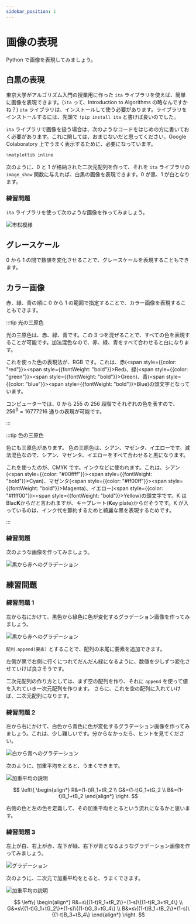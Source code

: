 ```yaml
---
sidebar_position: 1
---
```



# 画像の表現

Python で画像を表現してみましょう。

## 白黒の表現

東京大学がアルゴリズム入門の授業用に作った `ita` ライブラリを使えば、簡単に画像を表現できます。(`ita` って、Introduction to Algorithms の略なんですかね？)
`ita` ライブラリは、インストールして使う必要があります。ライブラリをインストールするには、先頭で `!pip install ita` と書けば良いのでした。

`ita` ライブラリで画像を扱う場合は、次のようなコードをはじめの方に書いておく必要があります。これに関しては、おまじないだと思ってください。Google Colaboratory 上でうまく表示するために、必要になっています。

```python
%matplotlib inline
```

次のように、0 と 1 が格納された二次元配列を作って、それを `ita` ライブラリの `image_show` 関数に与えれば、白黒の画像を表現できます。0 が黒、1 が白となります。

<ViewSource path="/image/black_and_white.ipynb" />

### 練習問題

`ita` ライブラリを使って次のような画像を作ってみましょう。

![市松模様](lattice_pattern.png)

<Answer>
  <ViewSource path="/image/lattice_pattern.ipynb" />
</Answer>

## グレースケール

0 から 1 の間で数値を変化させることで、グレースケールを表現することもできます。

<ViewSource path="/image/grayscale.ipynb" />

## カラー画像

赤、緑、青の順に 0 から 1 の範囲で指定することで、カラー画像を表現することもできます。

<ViewSource path="/image/color.ipynb" />

:::tip 光の三原色

光の三原色は、赤、緑、青です。この 3 つを混ぜることで、すべての色を表現することが可能です。加法混色なので、赤、緑、青をすべて合わせると白になります。

これを使った色の表現法が、RGB です。これは、赤(<span style={{color: "red"}}><span style={{fontWeight: "bold"}}>R</span>ed</span>)、緑(<span style={{color: "green"}}><span style={{fontWeight: "bold"}}>G</span>reen</span>)、青(<span style={{color: "blue"}}><span style={{fontWeight: "bold"}}>B</span>lue</span>)の頭文字となっています。

コンピューターでは、0 から 255 の 256 段階でそれぞれの色を表すので、$256^3 = 16777216$ 通りの表現が可能です。

:::

:::tip 色の三原色

色にも三原色があります。
色の三原色は、シアン、マゼンタ、イエローです。減法混色なので、シアン、マゼンタ、イエローをすべて合わせると黒になります。

これを使ったのが、CMYK です。インクなどに使われます。これは、シアン(<span style={{color: "#00ffff"}}><span style={{fontWeight: "bold"}}>C</span>yan</span>)、マゼンタ(<span style={{color: "#ff00ff"}}><span style={{fontWeight: "bold"}}>M</span>agenta</span>)、イエロー(<span style={{color: "#ffff00"}}><span style={{fontWeight: "bold"}}>Y</span>ellow</span>)の頭文字です。K は Blac**K**からだと言われますが、キープレート(**K**ey plate)からだそうです。K が入っているのは、インク代を節約するためと綺麗な黒を表現するためです。

:::

### 練習問題

次のような画像を作ってみましょう。

![黒から赤へのグラデーション](black_to_red.png)

<Answer>
  <ViewSource path="/image/black_to_red.ipynb" />
</Answer>

## 練習問題

### 練習問題 1

左から右にかけて、黒色から緑色に色が変化するグラデーション画像を作ってみましょう。

![黒から赤へのグラデーション](black_to_green.png)

`配列.append(要素)` とすることで、配列の末尾に要素を追加できます。

<ViewSource path="/image/append.ipynb" />

<Hint>

左側が黒で右側に行くにつれてだんだん緑になるように、数値を少しずつ変化させていけば良さそうです。

二次元配列の作り方としては、まず空の配列を作り、それに `append` を使って値を入れていき一次元配列を作ります。
さらに、これを空の配列に入れていけば、二次元配列になります。

</Hint>

<Answer>

<ViewSource path="/image/black_to_green.ipynb" />

</Answer>

### 練習問題 2

左から右にかけて、白色から青色に色が変化するグラデーション画像を作ってみましょう。これは、少し難しいです。分からなかったら、ヒントを見てください。

![白から青へのグラデーション](white_to_blue.png)

<Hint>

次のように、加重平均をとると、うまくできます。

![加重平均の説明](weighted_mean.drawio.svg)

$$
\left\{
  \begin{align*}
    R&=(1-t)R_1+tR_2 \\
    G&=(1-t)G_1+tG_2 \\
    B&=(1-t)B_1+tB_2
  \end{align*}
\right.
$$

右側の色と左の色を定義して、その加重平均をとるという流れになるかと思います。

</Hint>

<Answer>

<ViewSource path="/image/white_to_blue.ipynb" />

</Answer>

### 練習問題 3

左上が白、右上が赤、左下が緑、右下が青となるようなグラデーション画像を作ってみましょう。

![グラデーション](gradation.png)

<Hint>

次のように、二次元で加重平均をとると、うまくできます。

![加重平均の説明](weighted_mean_2d.drawio.svg)

$$
\left\{
  \begin{align*}
    R&=s\{(1-t)R_1+tR_2\}+(1-s)\{(1-t)R_3+tR_4\} \\
    G&=s\{(1-t)G_1+tG_2\}+(1-s)\{(1-t)G_3+tG_4\} \\
    B&=s\{(1-t)B_1+tB_2\}+(1-s)\{(1-t)B_3+tB_4\}
  \end{align*}
\right.
$$

</Hint>

<Answer>

<ViewSource path="/image/gradation.ipynb" />

</Answer>
